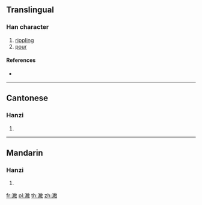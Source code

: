 {{character info/new}}
==Translingual==

===Han character===
{{Han char|rn=85|rad=水|as=12|sn=15|four=38140|canj=EFBK}}

# [[rippling]]
# [[pour]]

====References====
* {{Han ref|kx=0648.290|dkj=18220|dj=1058.150|hdz=31721.070|uh=6F4E|ud=28494|bh=E276|bd=57974}}

----

==Cantonese==

===Hanzi===
{{yue-hanzi|jyut=|y=pit3}}

# {{defn|lang=yue|sort=水12}}

----

==Mandarin==

===Hanzi===
{{cmn-hanzi|pin=[[pì]] ([[pi4]])|wg=p'i<sup>4</sup>}}

# {{defn|lang=cmn|sort=水12}}

[[fr:潎]]
[[pl:潎]]
[[th:潎]]
[[zh:潎]]